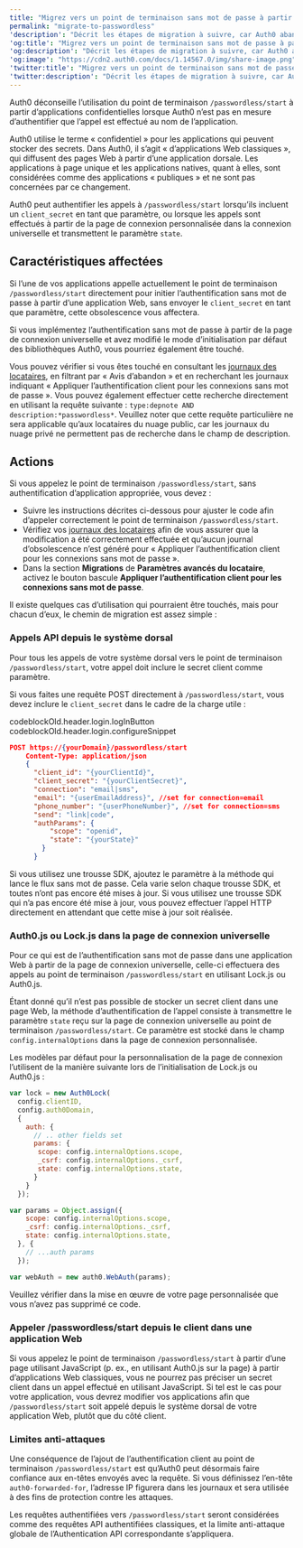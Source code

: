 ```yaml
---
title: "Migrez vers un point de terminaison sans mot de passe à partir d’applications confidentielles"
permalink: "migrate-to-passwordless"
'description': "Décrit les étapes de migration à suivre, car Auth0 abandonne l’utilisation du point de terminaison /passwordless/start à partir d’applications confidentielles ne transmettant pas de secret client dans leur requête."
'og:title': "Migrez vers un point de terminaison sans mot de passe à partir d’applications confidentielles"
'og:description': "Décrit les étapes de migration à suivre, car Auth0 abandonne l’utilisation du point de terminaison /passwordless/start à partir d’applications confidentielles ne transmettant pas de secret client dans leur requête."
'og:image': "https://cdn2.auth0.com/docs/1.14567.0/img/share-image.png"
'twitter:title': "Migrez vers un point de terminaison sans mot de passe à partir d’applications confidentielles"
'twitter:description': "Décrit les étapes de migration à suivre, car Auth0 abandonne l’utilisation du point de terminaison /passwordless/start à partir d’applications confidentielles ne transmettant pas de secret client dans leur requête."
---
```


Auth0 déconseille l’utilisation du point de terminaison `/passwordless/start` à partir d’applications confidentielles lorsque Auth0 n’est pas en mesure d’authentifier que l’appel est effectué au nom de l’application.

Auth0 utilise le terme « confidentiel » pour les applications qui peuvent stocker des secrets. Dans Auth0, il s’agit « d’applications Web classiques », qui diffusent des pages Web à partir d’une application dorsale. Les applications à page unique et les applications natives, quant à elles, sont considérées comme des applications « publiques » et ne sont pas concernées par ce changement.

Auth0 peut authentifier les appels à `/passwordless/start` lorsqu’ils incluent un `client_secret` en tant que paramètre, ou lorsque les appels sont effectués à partir de la page de connexion personnalisée dans la connexion universelle et transmettent le paramètre `state`.

## Caractéristiques affectées

Si l’une de vos applications appelle actuellement le point de terminaison `/passwordless/start` directement pour initier l’authentification sans mot de passe à partir d’une application Web, sans envoyer le `client_secret` en tant que paramètre, cette obsolescence vous affectera.

Si vous implémentez l’authentification sans mot de passe à partir de la page de connexion universelle et avez modifié le mode d’initialisation par défaut des bibliothèques Auth0, vous pourriez également être touché.

Vous pouvez vérifier si vous êtes touché en consultant les [journaux des locataires](https://manage.auth0.com/#/logs), en filtrant par « Avis d’abandon » et en recherchant les journaux indiquant « Appliquer l’authentification client pour les connexions sans mot de passe ». Vous pouvez également effectuer cette recherche directement en utilisant la requête suivante : `type:depnote AND description:*passwordless*`. Veuillez noter que cette requête particulière ne sera applicable qu’aux locataires du nuage public, car les journaux du nuage privé ne permettent pas de recherche dans le champ de description.

## Actions

Si vous appelez le point de terminaison `/passwordless/start`, sans authentification d’application appropriée, vous devez :

* Suivre les instructions décrites ci-dessous pour ajuster le code afin d’appeler correctement le point de terminaison `/passwordless/start`.
* Vérifiez vos [journaux des locataires](https://manage.auth0.com/#/logs) afin de vous assurer que la modification a été correctement effectuée et qu’aucun journal d’obsolescence n’est généré pour « Appliquer l’authentification client pour les connexions sans mot de passe ».
* Dans la section **Migrations** de **Paramètres avancés du locataire**, activez le bouton bascule **Appliquer l’authentification client pour les connexions sans mot de passe**.

Il existe quelques cas d’utilisation qui pourraient être touchés, mais pour chacun d’eux, le chemin de migration est assez simple :

### Appels API depuis le système dorsal

Pour tous les appels de votre système dorsal vers le point de terminaison `/passwordless/start`, votre appel doit inclure le secret client comme paramètre.

Si vous faites une requête POST directement à `/passwordless/start`, vous devez inclure le `client_secret` dans le cadre de la charge utile :

codeblockOld.header.login.logInButton codeblockOld.header.login.configureSnippet

```json lines
POST https://{yourDomain}/passwordless/start
    Content-Type: application/json
    {
      "client_id": "{yourClientId}",
      "client_secret": "{yourClientSecret}",
      "connection": "email|sms",
      "email": "{userEmailAddress}", //set for connection=email
      "phone_number": "{userPhoneNumber}", //set for connection=sms
      "send": "link|code",
      "authParams": { 
          "scope": "openid",
          "state": "{yourState}"
        }
      }
```

Si vous utilisez une trousse SDK, ajoutez le paramètre à la méthode qui lance le flux sans mot de passe. Cela varie selon chaque trousse SDK, et toutes n’ont pas encore été mises à jour. Si vous utilisez une trousse SDK qui n’a pas encore été mise à jour, vous pouvez effectuer l’appel HTTP directement en attendant que cette mise à jour soit réalisée.

### Auth0.js ou Lock.js dans la page de connexion universelle

Pour ce qui est de l’authentification sans mot de passe dans une application Web à partir de la page de connexion universelle, celle-ci effectuera des appels au point de terminaison `/passwordless/start` en utilisant Lock.js ou Auth0.js.

Étant donné qu’il n’est pas possible de stocker un secret client dans une page Web, la méthode d’authentification de l’appel consiste à transmettre le paramètre `state` reçu sur la page de connexion universelle au point de terminaison `/passwordless/start`. Ce paramètre est stocké dans le champ `config.internalOptions` dans la page de connexion personnalisée.

Les modèles par défaut pour la personnalisation de la page de connexion l’utilisent de la manière suivante lors de l’initialisation de Lock.js ou Auth0.js :

```javascript lines
var lock = new Auth0Lock(
  config.clientID, 
  config.auth0Domain, 
  {
    auth: {
      // .. other fields set
      params: {
       scope: config.internalOptions.scope,
       _csrf: config.internalOptions._csrf,
       state: config.internalOptions.state,
      }
    }
  });
```

```javascript lines
var params = Object.assign({
    scope: config.internalOptions.scope,
    _csrf: config.internalOptions._csrf,
    state: config.internalOptions.state,
  }, {
    // ...auth params
  });

var webAuth = new auth0.WebAuth(params);
```

Veuillez vérifier dans la mise en œuvre de votre page personnalisée que vous n’avez pas supprimé ce code.

### Appeler /passwordless/start depuis le client dans une application Web

Si vous appelez le point de terminaison `/passwordless/start` à partir d’une page utilisant JavaScript (p. ex., en utilisant Auth0.js sur la page) à partir d’applications Web classiques, vous ne pourrez pas préciser un secret client dans un appel effectué en utilisant JavaScript. Si tel est le cas pour votre application, vous devrez modifier vos applications afin que `/passwordless/start` soit appelé depuis le système dorsal de votre application Web, plutôt que du côté client.

### Limites anti-attaques

Une conséquence de l’ajout de l’authentification client au point de terminaison `/passwordless/start` est qu’Auth0 peut désormais faire confiance aux en-têtes envoyés avec la requête. Si vous définissez l’en-tête `auth0-forwarded-for`, l’adresse IP figurera dans les journaux et sera utilisée à des fins de protection contre les attaques.

Les requêtes authentifiées vers `/passwordless/start` seront considérées comme des requêtes API authentifiées classiques, et la limite anti-attaque globale de l’Authentication API correspondante s’appliquera.